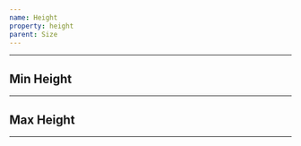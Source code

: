 ```yaml
---
name: Height
property: height
parent: Size
---
```



<UtilityInfo pattern="h-{size}" themeProperty="height" />

---

<Grid minWidth="72px">
  <InfoBox pattern="h-2" className="justify-between flex flex-col">
    <Box
      className={`bg-blue-200 rounded border-blue-400 text-blue-600 w-full font-mono border-4 h-2`}
    />
  </InfoBox>
  <InfoBox pattern="h-4" className="justify-between flex flex-col">
    <Box
      className={`bg-blue-200 rounded border-blue-400 text-blue-600 w-full font-mono border-4 h-4`}
    />
  </InfoBox>
  <InfoBox pattern="h-6" className="justify-between flex flex-col">
    <Box
      className={`bg-blue-200 rounded border-blue-400 text-blue-600 w-full font-mono border-4 h-6`}
    />
  </InfoBox>
  <InfoBox pattern="h-8" className="justify-between flex flex-col">
    <Box
      className={`bg-blue-200 rounded border-blue-400 text-blue-600 w-full font-mono border-4 h-8`}
    />
  </InfoBox>
  <InfoBox pattern="h-10" className="justify-between flex flex-col">
    <Box
      className={`bg-blue-200 rounded border-blue-400 text-blue-600 w-full font-mono border-4 h-10`}
    />
  </InfoBox>
  <InfoBox pattern="h-12" className="justify-between flex flex-col">
    <Box
      className={`bg-blue-200 rounded border-blue-400 text-blue-600 w-full font-mono border-4 h-12`}
    />
  </InfoBox>
  <InfoBox pattern="h-16" className="justify-between flex flex-col">
    <Box
      className={`bg-blue-200 rounded border-blue-400 text-blue-600 w-full font-mono border-4 h-16`}
    />
  </InfoBox>
</Grid>

## Min Height

<UtilityInfo pattern="min-h-{size}" themeProperty="minHeight" />

---

## Max Height

<UtilityInfo pattern="max-h-{size}" themeProperty="maxHeight" />

---
